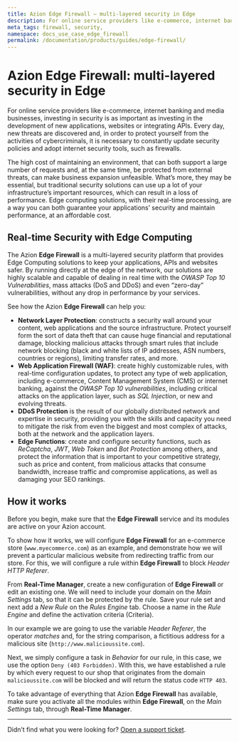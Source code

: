 ```yaml
---
title: Azion Edge Firewall — multi-layered security in Edge
description: For online service providers like e-commerce, internet banking and media businesses...
meta_tags: firewall, security,
namespace: docs_use_case_edge_firewall
permalink: /documentation/products/guides/edge-firewall/
---
```


# Azion Edge Firewall: multi-layered security in Edge

For online service providers like e-commerce, internet banking and media businesses, investing in security is as important as investing in the development of new applications, websites or integrating APIs. Every day, new threats are discovered and, in order to protect yourself from the activities of cybercriminals, it is necessary to constantly update security policies and adopt internet security tools, such as firewalls.

The high cost of maintaining an environment, that can both support a large number of requests and, at the same time, be protected from external threats, can make business expansion unfeasible. What’s more, they may be essential, but traditional security solutions can use up a lot of your infrastructure’s important resources, which can result in a loss of performance. Edge computing solutions, with their real-time processing, are a way you can both guarantee your applications’ security and maintain performance, at an affordable cost.

## Real-time Security with Edge Computing 

The Azion **Edge Firewall** is a multi-layered security platform that provides Edge Computing solutions to keep your applications, APIs and websites safer. By running directly at the edge of the network, our solutions are highly scalable and capable of dealing in real time with the *OWASP Top 10 Vulnerabilities*, mass attacks (DoS and DDoS) and even “zero-day” vulnerabilities, without any drop in performance by your services.

See how the Azion **Edge Firewall** can help you:

* **Network Layer Protection**: constructs a security wall around your content, web applications and the source infrastructure. Protect yourself form the sort of data theft that can cause huge financial and reputational damage, blocking malicious attacks through smart rules that include network blocking (black and white lists of IP addresses, ASN numbers, countries or regions), limiting transfer rates, and more.
* **Web Application Firewall (WAF)**: create highly customizable rules, with real-time configuration updates, to protect any type of web application, including e-commerce, Content Management System (CMS) or internet banking, against the *OWASP Top 10 vulnerabilities*, including critical attacks on the application layer, such as *SQL Injection*, or new and evolving threats.
* **DDoS Protection** is the result of our globally distributed network and expertise in security, providing you with the skills and capacity you need to mitigate the risk from even the biggest and most complex of attacks, both at the network and the application layers.
* **Edge Functions**: create and configure security functions, such as *ReCaptcha*, *JWT*, *Web Token* and *Bot Protection* among others, and protect the information that is important to your competitive strategy, such as price and content, from malicious attacks that consume bandwidth, increase traffic and compromise applications, as well as damaging your SEO rankings.

## How it works 

Before you begin, make sure that the **Edge Firewall** service and its modules are active on your Azion account.

To show how it works, we will configure **Edge Firewall** for an e-commerce store (`www.myecommerce.com`) as an example, and demonstrate how we will prevent a particular malicious website from redirecting traffic from our store. For this, we will configure a rule within **Edge Firewall** to block *Header HTTP Referer*.

From **Real-Time Manager**, create a new configuration of **Edge Firewall** or edit an existing one. We will need to include your domain on the *Main Settings* tab, so that it can be protected by the rule. Save your rule set and next add a *New Rule* on the *Rules Engine* tab. Choose a name in the *Rule Engine* and define the activation criteria (Criteria). 

In our example we are going to use the variable *Header Referer*, the operator *matches* and, for the string comparison, a fictitious address for a malicious site (`http://www.malicioussite.com`).

Next, we simply configure a task in *Behavior* for our rule, in this case, we use the option `Deny (403 Forbidden)`. With this, we have established a rule by which every request to our shop that originates from the domain `malicioussite.com` will be blocked and will return the status code `HTTP 403`.

To take advantage of everything that Azion **Edge Firewall** has available, make sure you activate all the modules within **Edge Firewall**, on the *Main Settings* tab, through **Real-Time Manager**.

---

Didn’t find what you were looking for? [Open a support ticket](https://tickets.azion.com/).
